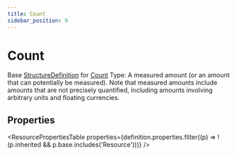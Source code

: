 ```yaml
---
title: Count
sidebar_position: 9
---
```



# Count

Base <a href="/docs/api/fhir/resources/structuredefinition">StructureDefinition</a> for <a href="/docs/api/fhir/datatypes/count">Count</a> Type: A measured amount (or an amount that can potentially be measured). Note that measured amounts include amounts that are not precisely quantified, including amounts involving arbitrary units and floating currencies.

<Tabs queryString="section">
<TabItem value="schema" label="Schema" default>

## Properties

<ResourcePropertiesTable
  properties={definition.properties.filter((p) => !(p.inherited && p.base.includes('Resource')))}
/>

</TabItem>
  


</Tabs>
